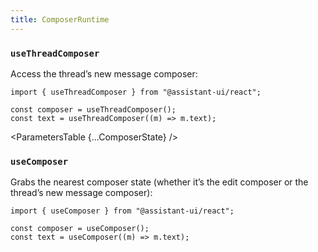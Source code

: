 ```yaml
---
title: ComposerRuntime
---
```



### `useThreadComposer`

Access the thread’s new message composer:

```tsx
import { useThreadComposer } from "@assistant-ui/react";

const composer = useThreadComposer();
const text = useThreadComposer((m) => m.text);
```

<ParametersTable {...ComposerState} />

### `useComposer`

Grabs the nearest composer state (whether it’s the edit composer or the thread’s new message composer):

```tsx
import { useComposer } from "@assistant-ui/react";

const composer = useComposer();
const text = useComposer((m) => m.text);
```
